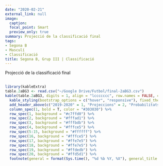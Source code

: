 ```yaml
---
date: "2020-02-21"
external_link: null
image:
  caption: 
  focal_point: Smart
  preview_only: true
summary: Projecció de la classificació final
tags:
- Segona B
- Masculí
- Classificació
title: Segona B, Grup III | Classificació
---
```

Projecció de la classificació final
<br>
<br>
```r
library(kableExtra)
table.2aBG3 <- read.csv("~/Google Drive/Futbol/final-2aBG3.csv")
kable(table.2aBG3, digits = 1, align = "lccccccc", row.names = FALSE, col.names = c("Club", "Punts", "GD", "Campió", "Playoffs", "Descens", "Atacar", "Defensar"))  %>%
  kable_styling(bootstrap_options = c("hover", "responsive"), fixed_thead = T) %>%
  add_header_above(c("2019-2020" = 1, "Projeccions" = 2, "Probabilitats" = 3, "Rànquings" = 2), background = "white") %>%
  column_spec(1, bold = T, color = "#303030") %>%
  row_spec(1, background = "#c7ffd0") %>%
  row_spec(2, background = "#fffad1") %>%
  row_spec(3, background = "#fffbdb") %>%
  row_spec(4, background = "#fffce5") %>%
  row_spec(5:15, background = "#ffffff") %>%
  row_spec(16, background = "#fffce5") %>%
  row_spec(17, background = "#ffe7e5") %>%
  row_spec(18, background = "#ffe7e5") %>%
  row_spec(19, background = "#ffdedb") %>%
  row_spec(20, background = "#ffd5d1") %>%
  footnote(general = format(Sys.time(), "%d %b %Y, %X"), general_title = "Actualitzat:", footnote_as_chunk = T)
```
